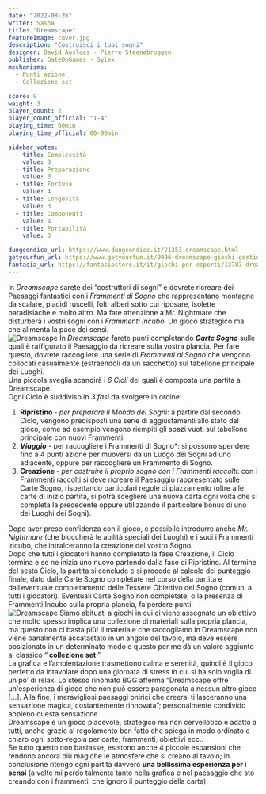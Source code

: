 ```yaml
---
date: "2022-08-26"
writer: Sasha
title: "Dreamscape"
featureImage: cover.jpg
description: "Costruisci i tuoi sogni"
designer: David Ausloos - Pierre Steenebruggen
publisher: GateOnGames - Sylex
mechanisms:
  - Punti azione
  - Collezione set

score: 9
weight: 3
player_count: 2
player_count_official: "1-4"
playing_time: 60min
playing_time_official: 60-90min

sidebar_votes:
  - title: Complessità
    value: 3
  - title: Preparazione
    value: 3
  - title: Fortuna
    value: 4
  - title: Longevità
    value: 3
  - title: Componenti
    value: 4
  - title: Portabilità
    value: 3

dungeondice_url: https://www.dungeondice.it/21353-dreamscape.html
getyourfun_url: https://www.getyourfun.it/0996-dreamscape-giochi-gestionali.html?fast_search=fs
fantasia_url: https://fantasiastore.it/it/giochi-per-esperti/13787-dreamscape.html
---
```


<Setting>
  In <em>Dreamscape </em>sarete dei “costruttori di sogni” e dovrete ricreare dei Paesaggi fantastici con i <em>Frammenti di Sogno</em> che rappresentano montagne da scalare, placidi ruscelli, folti alberi sotto cui riposare, isolette paradisiache e molto altro. Ma fate attenzione a Mr. Nightmare che disturberà i vostri sogni con i <em>Frammenti Incubo</em>. Un gioco strategico ma che alimenta la pace dei sensi.<br />
</Setting>

<img src="./game1.jpg" alt="Dreamscape" />

<Rules>
 In <em>Dreamscape</em> farete punti completando <strong><em>Carte Sogno</em></strong> sulle quali è raffigurato il Paesaggio da ricreare sulla vostra plancia. Per fare questo, dovrete raccogliere una serie di <em>Frammenti di Sogno</em> che vengono collocati casualmente (estraendoli da un sacchetto) sul tabellone principale dei Luoghi.<br />
Una piccola sveglia scandirà i <em>6 Cicli</em> dei quali è composta una partita a Dreamscape.<br />
Ogni Ciclo è suddiviso in <em>3 fasi </em>da svolgere in ordine:<br />
<ol>
<li><strong>Ripristino </strong><em>- per preparare il Mondo dei Sogni</em>: a partire dal secondo Ciclo, vengono predisposti una serie di aggiustamenti allo stato del gioco, come ad esempio vengono riempiti gli spazi vuoti sul tabellone principale con nuovi Frammenti.</li>
<li><strong><em>Viaggio</em></strong> - per raccogliere i Frammenti di Sogno*: si possono spendere fino a 4 punti azione per muoversi da un Luogo dei Sogni ad uno adiacente, oppure per raccogliere un Frammento di Sogno.</li>
<li><strong>Creazione </strong><em>- per costruire il proprio sogno con i Frammenti raccolti</em>: con i Frammenti raccolti si deve ricreare il Paesaggio rappresentato sulle Carte Sogno, rispettando particolari regole di piazzamento (oltre alle carte di inizio partita, si potrà scegliere una nuova carta ogni volta che si completa la precedente oppure utilizzando il particolare bonus di uno dei Luoghi dei Sogni).</li>
</ol>
Dopo aver preso confidenza con il gioco, è possibile introdurre anche <em>Mr. Nightmare</em> (che bloccherà le abilità speciali dei Luoghi) e i suoi i Frammenti Incubo, che intralceranno la creazione del vostro Sogno.<br />
Dopo che tutti i giocatori hanno completato la fase Creazione, il Ciclo termina e se ne inizia uno nuovo partendo dalla fase di Ripristino. Al termine del sesto Ciclo, la partita si conclude e si procede al calcolo del punteggio finale, dato dalle Carte Sogno completate nel corso della partita e dall’eventuale completamento delle Tessere Obiettivo del Sogno (comuni a tutti i giocatori). Eventuali Carte Sogno non completate, o la presenza di Frammenti Incubo sulla propria plancia, fa perdere punti.<br />
</Rules>

<img src="./game2.jpg" alt="Dreamscape" />

<Feedback>
  Siamo abituati a giochi in cui ci viene assegnato un obiettivo che molto spesso implica una collezione di materiali sulla propria plancia, ma questo non ci basta più! Il materiale che raccogliamo in Dreamscape non viene banalmente accatastato in un angolo del tavolo, ma deve essere posizionato in un determinato modo e questo per me dà un valore aggiunto al classico “<strong><Link to="/mechanisms/collezione-set/" > collezione set </Link> </strong>”.<br />
La grafica e l’ambientazione trasmettono calma e serenità, quindi è il gioco perfetto da intavolare dopo una giornata di stress in cui si ha solo voglia di un po’ di relax. Lo stesso rinomato BGG afferma “Dreamscape offre un'esperienza di gioco che non può essere paragonata a nessun altro gioco […]. Alla fine, i meravigliosi paesaggi onirici che creerai ti lasceranno una sensazione magica, costantemente rinnovata”; personalmente condivido appieno questa sensazione.<br />
Dreamscape è un gioco piacevole, strategico ma non cervellotico e adatto a tutti, anche grazie al regolamento ben fatto che spiega in modo ordinato e chiaro ogni sotto-regola per carte, frammenti, obiettivi ecc..<br />
Se tutto questo non bastasse, esistono anche 4 piccole espansioni che rendono ancora più magiche le atmosfere che si creano al tavolo; in conclusione ritengo ogni partita davvero <strong>una bellissima esperienza per i sensi</strong> (a volte mi perdo talmente tanto nella grafica e nel paesaggio che sto creando con i frammenti, che ignoro il punteggio della carta).<br />
</Feedback>
